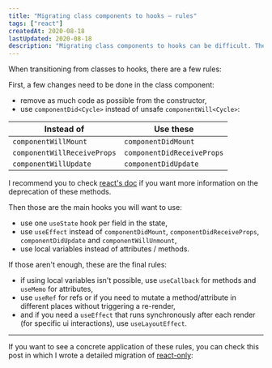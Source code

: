 ```yaml
---
title: "Migrating class components to hooks – rules"
tags: ["react"]
createdAt: 2020-08-18
lastUpdated: 2020-08-18
description: "Migrating class components to hooks can be difficult. There is no official guideline to help you migrate to them. This article will list the major advices you may want to follow during those migrations"
---
```



When transitioning from classes to hooks, there are a few rules:

First, a few changes need to be done in the class component:

- remove as much code as possible from the constructor,
- use `componentDid<Cycle>` instead of unsafe `componentWill<Cycle>`:

| Instead of                  | Use these                  |
| --------------------------- | -------------------------- |
| `componentWillMount`        | `componentDidMount`        |
| `componentWillReceiveProps` | `componentDidReceiveProps` |
| `componentWillUpdate`       | `componentDidUpdate`       |

I recommend you to check [react's doc](https://reactjs.org/docs/react-component.html#unsafe_componentwillreceiveprops) if you want more information on the deprecation of these methods.

Then those are the main hooks you will want to use:

- use one `useState` hook per field in the state,
- use `useEffect` instead of `componentDidMount`, `componentDidReceiveProps`, `componentDidUpdate` and `componentWillUnmount`,
- use local variables instead of attributes / methods.

If those aren't enough, these are the final rules:

- if using local variables isn't possible, use `useCallback` for methods and `useMemo` for attributes,
- use `useRef` for refs or if you need to mutate a method/attribute in different places without triggering a re-render,
- and if you need a `useEffect` that runs synchronously after each render (for specific ui interactions), use `useLayoutEffect`.

---

If you want to see a concrete application of these rules, you can check this post in which I wrote a detailed migration of [react-only](https://www.npmjs.com/package/react-only):

<LinkToPost slug="migrating-class-components-to-hooks" />
